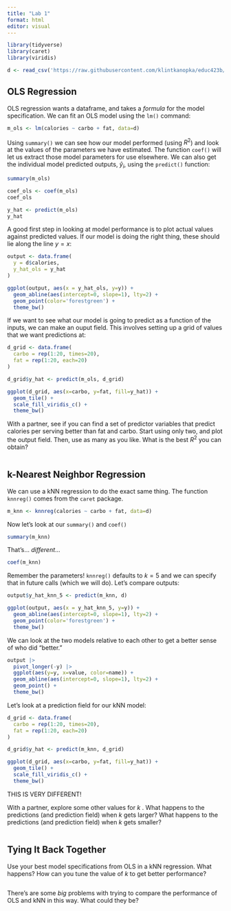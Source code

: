 ```yaml
---
title: "Lab 1"
format: html
editor: visual
---
```


```r
library(tidyverse)
library(caret)
library(viridis)

d <- read_csv('https://raw.githubusercontent.com/klintkanopka/educ423b/main/wk01/cereal.csv')
```

## OLS Regression

OLS regression wants a dataframe, and takes a *formula* for the model specification. We can fit an OLS model using the `lm()` command:

```r
m_ols <- lm(calories ~ carbo + fat, data=d)
```

Using `summary()` we can see how our model performed (using $R^2$) and look at the values of the parameters we have estimated. The function `coef()` will let us extract those model parameters for use elsewhere. We can also get the individual model predicted outputs, $\hat{y}_i$, using the `predict()` function:

```r
summary(m_ols)
```

```r
coef_ols <- coef(m_ols)
coef_ols
```

```r
y_hat <- predict(m_ols)
y_hat
```

A good first step in looking at model performance is to plot actual values against predicted values. If our model is doing the right thing, these should lie along the line $y=x$:

```r
output <- data.frame(
  y = d$calories,
  y_hat_ols = y_hat
)

ggplot(output, aes(x = y_hat_ols, y=y)) +
  geom_abline(aes(intercept=0, slope=1), lty=2) +
  geom_point(color='forestgreen') +
  theme_bw()
```

If we want to see what our model is going to predict as a function of the inputs, we can make an ouput field. This involves setting up a grid of values that we want predictions at:

```r
d_grid <- data.frame(
  carbo = rep(1:20, times=20),
  fat = rep(1:20, each=20)
)

d_grid$y_hat <- predict(m_ols, d_grid)

ggplot(d_grid, aes(x=carbo, y=fat, fill=y_hat)) +
  geom_tile() +
  scale_fill_viridis_c() +
  theme_bw()
```

With a partner, see if you can find a set of predictor variables that predict calories per serving better than fat and carbo. Start using only two, and plot the output field. Then, use as many as you like. What is the best $R^2$ you can obtain?

```r

```

## k-Nearest Neighbor Regression

We can use a kNN regression to do the exact same thing. The function `knnreg()` comes from the `caret` package.

```r
m_knn <- knnreg(calories ~ carbo + fat, data=d)
```

Now let's look at our `summary()` and `coef()`

```r
summary(m_knn)
```

That's... *different*...

```r
coef(m_knn)
```

Remember the parameters! `knnreg()` defaults to $k=5$ and we can specify that in future calls (which we will do). Let's compare outputs:

```r
output$y_hat_knn_5 <- predict(m_knn, d)

ggplot(output, aes(x = y_hat_knn_5, y=y)) +
  geom_abline(aes(intercept=0, slope=1), lty=2) +
  geom_point(color='forestgreen') +
  theme_bw()
```

We can look at the two models relative to each other to get a better sense of who did "better."

```r
output |> 
  pivot_longer(-y) |> 
  ggplot(aes(y=y, x=value, color=name)) +
  geom_abline(aes(intercept=0, slope=1), lty=2) +
  geom_point() +
  theme_bw()
```

Let's look at a prediction field for our kNN model:

```r
d_grid <- data.frame(
  carbo = rep(1:20, times=20),
  fat = rep(1:20, each=20)
)

d_grid$y_hat <- predict(m_knn, d_grid)

ggplot(d_grid, aes(x=carbo, y=fat, fill=y_hat)) +
  geom_tile() +
  scale_fill_viridis_c() +
  theme_bw()
```

THIS IS VERY DIFFERENT!

With a partner, explore some other values for $k$ . What happens to the predictions (and prediction field) when $k$ gets larger? What happens to the predictions (and prediction field) when $k$ gets smaller?

```r

```

## Tying It Back Together

Use your best model specifications from OLS in a kNN regression. What happens? How can you tune the value of $k$ to get better performance?

```r

```

There's are some *big* problems with trying to compare the performance of OLS and kNN in this way. What could they be?
